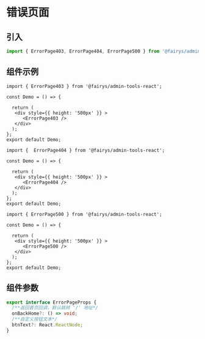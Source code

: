 # 错误页面



## 引入

```ts
import { ErrorPage403, ErrorPage404, ErrorPage500 } from '@fairys/admin-tools-react';
```

## 组件示例

```tsx preview title="错误页面403"
import { ErrorPage403 } from '@fairys/admin-tools-react';

const Demo = () => {

  return (
   <div style={{ height: '500px' }} >
      <ErrorPage403 />
   </div>
  );
};
export default Demo;
```

```tsx preview title="错误页面404"
import {  ErrorPage404 } from '@fairys/admin-tools-react';

const Demo = () => {

  return (
   <div style={{ height: '500px' }} >
      <ErrorPage404 />
   </div>
  );
};
export default Demo;
```

```tsx preview title="错误页面500"
import { ErrorPage500 } from '@fairys/admin-tools-react';

const Demo = () => {

  return (
   <div style={{ height: '500px' }} >
      <ErrorPage500 />
   </div>
  );
};
export default Demo;
```


## 组件参数

```ts
export interface ErrorPageProps {
  /**返回首页回调，默认跳转 '/' 地址*/
  onBackHome?: () => void;
  /**自定义按钮文本*/
  btnText?: React.ReactNode;
}
```

